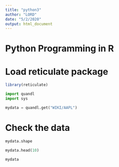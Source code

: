 ---
title: "python3"
author: "LORD"
date: "5/2/2020"
output: html_document
---

# Python Programming in R
# Load reticulate package
```{r}
library(reticulate)
```


```{python}
import quandl
import sys
```

```{python}
mydata = quandl.get("WIKI/AAPL")
```

# Check the data
```{python}
mydata.shape

mydata.head(10)

```




```{r}
mydata
```

